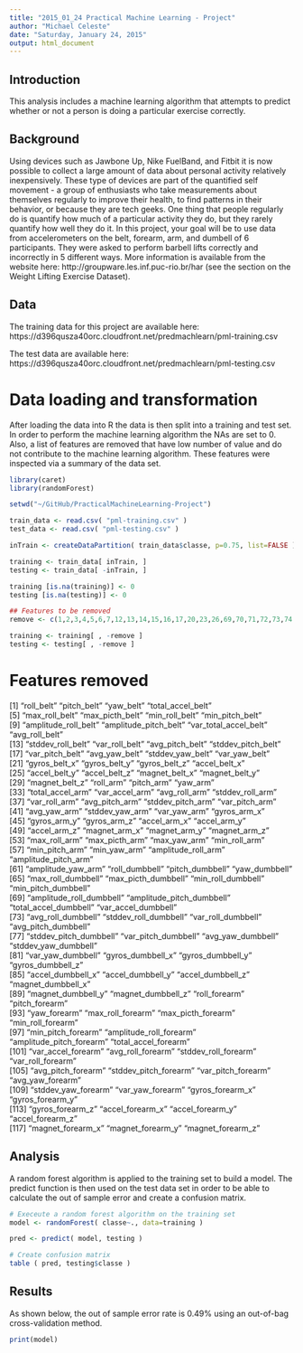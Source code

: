 ```yaml
---
title: "2015_01_24 Practical Machine Learning - Project"
author: "Michael Celeste"
date: "Saturday, January 24, 2015"
output: html_document
---
```


## Introduction

This analysis includes a machine learning algorithm that attempts to predict whether or not a person is doing a particular exercise correctly.

## Background

Using devices such as Jawbone Up, Nike FuelBand, and Fitbit it is now possible to collect a large amount of data about personal activity relatively inexpensively. These type of devices are part of the quantified self movement - a group of enthusiasts who take measurements about themselves regularly to improve their health, to find patterns in their behavior, or because they are tech geeks. One thing that people regularly do is quantify how much of a particular activity they do, but they rarely quantify how well they do it. In this project, your goal will be to use data from accelerometers on the belt, forearm, arm, and dumbell of 6 participants. They were asked to perform barbell lifts correctly and incorrectly in 5 different ways. More information is available from the website here: http://groupware.les.inf.puc-rio.br/har (see the section on the Weight Lifting Exercise Dataset). 

## Data 

The training data for this project are available here: 
https://d396qusza40orc.cloudfront.net/predmachlearn/pml-training.csv

The test data are available here: 
https://d396qusza40orc.cloudfront.net/predmachlearn/pml-testing.csv

# Data loading and transformation

After loading the data into R the data is then split into a training and test set. In order to perform the machine learning algorithm the NAs are set to 0. Also, a list of features are removed that have low number of value and do not contribute to the machine learning algorithm. These features were inspected via a summary of the data set.


```r

library(caret)
library(randomForest)

setwd("~/GitHub/PracticalMachineLearning-Project")

train_data <- read.csv( "pml-training.csv" )
test_data <- read.csv( "pml-testing.csv" )

inTrain <- createDataPartition( train_data$classe, p=0.75, list=FALSE )

training <- train_data[ inTrain, ]
testing <- train_data[ -inTrain, ]

training [is.na(training)] <- 0
testing [is.na(testing)] <- 0

## Features to be removed 
remove <- c(1,2,3,4,5,6,7,12,13,14,15,16,17,20,23,26,69,70,71,72,73,74,87,88,89,90,91,92,95,98,101,125,126,127, 128,129,130,133,136,139)

training <- training[ , -remove ]
testing <- testing[ , -remove ]

```

# Features removed
 [1] "roll_belt"                "pitch_belt"               "yaw_belt"                 "total_accel_belt"        
  [5] "max_roll_belt"            "max_picth_belt"           "min_roll_belt"            "min_pitch_belt"          
  [9] "amplitude_roll_belt"      "amplitude_pitch_belt"     "var_total_accel_belt"     "avg_roll_belt"           
 [13] "stddev_roll_belt"         "var_roll_belt"            "avg_pitch_belt"           "stddev_pitch_belt"       
 [17] "var_pitch_belt"           "avg_yaw_belt"             "stddev_yaw_belt"          "var_yaw_belt"            
 [21] "gyros_belt_x"             "gyros_belt_y"             "gyros_belt_z"             "accel_belt_x"            
 [25] "accel_belt_y"             "accel_belt_z"             "magnet_belt_x"            "magnet_belt_y"           
 [29] "magnet_belt_z"            "roll_arm"                 "pitch_arm"                "yaw_arm"                 
 [33] "total_accel_arm"          "var_accel_arm"            "avg_roll_arm"             "stddev_roll_arm"         
 [37] "var_roll_arm"             "avg_pitch_arm"            "stddev_pitch_arm"         "var_pitch_arm"           
 [41] "avg_yaw_arm"              "stddev_yaw_arm"           "var_yaw_arm"              "gyros_arm_x"             
 [45] "gyros_arm_y"              "gyros_arm_z"              "accel_arm_x"              "accel_arm_y"             
 [49] "accel_arm_z"              "magnet_arm_x"             "magnet_arm_y"             "magnet_arm_z"            
 [53] "max_roll_arm"             "max_picth_arm"            "max_yaw_arm"              "min_roll_arm"            
 [57] "min_pitch_arm"            "min_yaw_arm"              "amplitude_roll_arm"       "amplitude_pitch_arm"     
 [61] "amplitude_yaw_arm"        "roll_dumbbell"            "pitch_dumbbell"           "yaw_dumbbell"            
 [65] "max_roll_dumbbell"        "max_picth_dumbbell"       "min_roll_dumbbell"        "min_pitch_dumbbell"      
 [69] "amplitude_roll_dumbbell"  "amplitude_pitch_dumbbell" "total_accel_dumbbell"     "var_accel_dumbbell"      
 [73] "avg_roll_dumbbell"        "stddev_roll_dumbbell"     "var_roll_dumbbell"        "avg_pitch_dumbbell"      
 [77] "stddev_pitch_dumbbell"    "var_pitch_dumbbell"       "avg_yaw_dumbbell"         "stddev_yaw_dumbbell"     
 [81] "var_yaw_dumbbell"         "gyros_dumbbell_x"         "gyros_dumbbell_y"         "gyros_dumbbell_z"        
 [85] "accel_dumbbell_x"         "accel_dumbbell_y"         "accel_dumbbell_z"         "magnet_dumbbell_x"       
 [89] "magnet_dumbbell_y"        "magnet_dumbbell_z"        "roll_forearm"             "pitch_forearm"           
 [93] "yaw_forearm"              "max_roll_forearm"         "max_picth_forearm"        "min_roll_forearm"        
 [97] "min_pitch_forearm"        "amplitude_roll_forearm"   "amplitude_pitch_forearm"  "total_accel_forearm"     
[101] "var_accel_forearm"        "avg_roll_forearm"         "stddev_roll_forearm"      "var_roll_forearm"        
[105] "avg_pitch_forearm"        "stddev_pitch_forearm"     "var_pitch_forearm"        "avg_yaw_forearm"         
[109] "stddev_yaw_forearm"       "var_yaw_forearm"          "gyros_forearm_x"          "gyros_forearm_y"         
[113] "gyros_forearm_z"          "accel_forearm_x"          "accel_forearm_y"          "accel_forearm_z"         
[117] "magnet_forearm_x"         "magnet_forearm_y"         "magnet_forearm_z"         

## Analysis

A random forest algorithm is applied to the training set to build a model. The predict function is then used on the test data set in order to be able to calculate the out of sample error and create a confusion matrix. 

```r

# Execeute a random forest algorithm on the training set
model <- randomForest( classe~., data=training )

pred <- predict( model, testing )

# Create confusion matrix
table ( pred, testing$classe )

```

## Results

As shown below, the out of sample error rate is 0.49% using an out-of-bag cross-validation method.

```r

print(model)

```

   